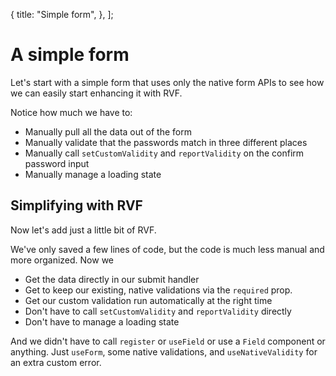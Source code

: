 
  {
    title: "Simple form",
  },
];

# A simple form

Let's start with a simple form that uses only the native form APIs
to see how we can easily start enhancing it with RVF.

<SimpleForm />

Notice how much we have to:

- Manually pull all the data out of the form
- Manually validate that the passwords match in three different places
- Manually call `setCustomValidity` and `reportValidity` on the confirm password input
- Manually manage a loading state

## Simplifying with RVF

Now let's add just a little bit of RVF.

<SimpleFormRvf />

We've only saved a few lines of code, but the code is much less manual and more organized.
Now we

- Get the data directly in our submit handler
- Get to keep our existing, native validations via the `required` prop.
- Get our custom validation run automatically at the right time
- Don't have to call `setCustomValidity` and `reportValidity` directly
- Don't have to manage a loading state

And we didn't have to call `register` or `useField` or use a `Field` component or anything.
Just `useForm`, some native validations, and `useNativeValidity` for an extra custom error.
